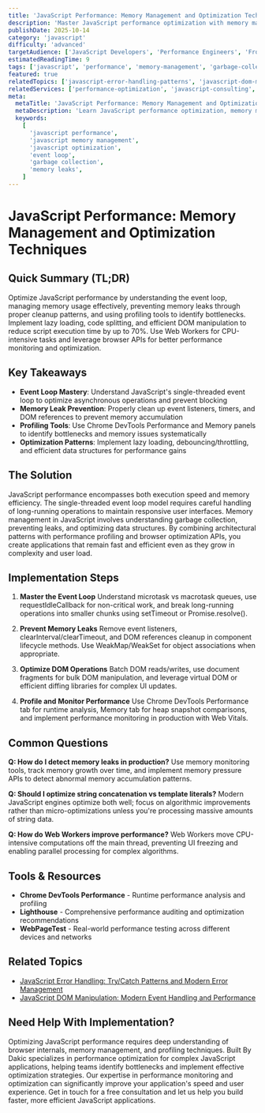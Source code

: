 ```yaml
---
title: 'JavaScript Performance: Memory Management and Optimization Techniques'
description: 'Master JavaScript performance optimization with memory management, garbage collection, event loop optimization, and profiling techniques.'
publishDate: 2025-10-14
category: 'javascript'
difficulty: 'advanced'
targetAudience: ['JavaScript Developers', 'Performance Engineers', 'Frontend Developers']
estimatedReadingTime: 9
tags: ['javascript', 'performance', 'memory-management', 'garbage-collection', 'event-loop', 'optimization']
featured: true
relatedTopics: ['javascript-error-handling-patterns', 'javascript-dom-manipulation', 'javascript-modules-bundling']
relatedServices: ['performance-optimization', 'javascript-consulting', 'memory-leak-detection']
meta:
  metaTitle: 'JavaScript Performance: Memory Management and Optimization Guide'
  metaDescription: 'Learn JavaScript performance optimization, memory management, garbage collection, and event loop optimization. Master profiling techniques.'
  keywords:
    [
      'javascript performance',
      'javascript memory management',
      'javascript optimization',
      'event loop',
      'garbage collection',
      'memory leaks',
    ]
---
```


# JavaScript Performance: Memory Management and Optimization Techniques

## Quick Summary (TL;DR)

Optimize JavaScript performance by understanding the event loop, managing memory usage effectively, preventing memory leaks through proper cleanup patterns, and using profiling tools to identify bottlenecks. Implement lazy loading, code splitting, and efficient DOM manipulation to reduce script execution time by up to 70%. Use Web Workers for CPU-intensive tasks and leverage browser APIs for better performance monitoring and optimization.

## Key Takeaways

- **Event Loop Mastery**: Understand JavaScript's single-threaded event loop to optimize asynchronous operations and prevent blocking
- **Memory Leak Prevention**: Properly clean up event listeners, timers, and DOM references to prevent memory accumulation
- **Profiling Tools**: Use Chrome DevTools Performance and Memory panels to identify bottlenecks and memory issues systematically
- **Optimization Patterns**: Implement lazy loading, debouncing/throttling, and efficient data structures for performance gains

## The Solution

JavaScript performance encompasses both execution speed and memory efficiency. The single-threaded event loop model requires careful handling of long-running operations to maintain responsive user interfaces. Memory management in JavaScript involves understanding garbage collection, preventing leaks, and optimizing data structures. By combining architectural patterns with performance profiling and browser optimization APIs, you create applications that remain fast and efficient even as they grow in complexity and user load.

## Implementation Steps

1. **Master the Event Loop**
   Understand microtask vs macrotask queues, use requestIdleCallback for non-critical work, and break long-running operations into smaller chunks using setTimeout or Promise.resolve().

2. **Prevent Memory Leaks**
   Remove event listeners, clearInterval/clearTimeout, and DOM references cleanup in component lifecycle methods. Use WeakMap/WeakSet for object associations when appropriate.

3. **Optimize DOM Operations**
   Batch DOM reads/writes, use document fragments for bulk DOM manipulation, and leverage virtual DOM or efficient diffing libraries for complex UI updates.

4. **Profile and Monitor Performance**
   Use Chrome DevTools Performance tab for runtime analysis, Memory tab for heap snapshot comparisons, and implement performance monitoring in production with Web Vitals.

## Common Questions

**Q: How do I detect memory leaks in production?**
Use memory monitoring tools, track memory growth over time, and implement memory pressure APIs to detect abnormal memory accumulation patterns.

**Q: Should I optimize string concatenation vs template literals?**
Modern JavaScript engines optimize both well; focus on algorithmic improvements rather than micro-optimizations unless you're processing massive amounts of string data.

**Q: How do Web Workers improve performance?**
Web Workers move CPU-intensive computations off the main thread, preventing UI freezing and enabling parallel processing for complex algorithms.

## Tools & Resources

- **Chrome DevTools Performance** - Runtime performance analysis and profiling
- **Lighthouse** - Comprehensive performance auditing and optimization recommendations
- **WebPageTest** - Real-world performance testing across different devices and networks

## Related Topics

- [JavaScript Error Handling: Try/Catch Patterns and Modern Error Management](/topics/javascript-error-handling-patterns)
- [JavaScript DOM Manipulation: Modern Event Handling and Performance](/topics/javascript-dom-manipulation)

## Need Help With Implementation?

Optimizing JavaScript performance requires deep understanding of browser internals, memory management, and profiling techniques. Built By Dakic specializes in performance optimization for complex JavaScript applications, helping teams identify bottlenecks and implement effective optimization strategies. Our expertise in performance monitoring and optimization can significantly improve your application's speed and user experience. Get in touch for a free consultation and let us help you build faster, more efficient JavaScript applications.
